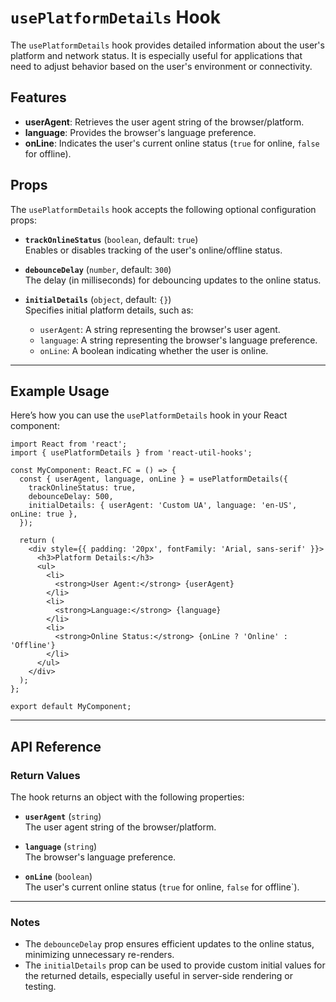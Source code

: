 
<Meta title="Hooks/usePlatformDetails" component={usePlatformDetails} />

# `usePlatformDetails` Hook

The `usePlatformDetails` hook provides detailed information about the user's platform and network status. It is especially useful for applications that need to adjust behavior based on the user's environment or connectivity.

## Features

- **userAgent**: Retrieves the user agent string of the browser/platform.
- **language**: Provides the browser's language preference.
- **onLine**: Indicates the user's current online status (`true` for online, `false` for offline).

## Props

The `usePlatformDetails` hook accepts the following optional configuration props:

- **`trackOnlineStatus`** (`boolean`, default: `true`)  
  Enables or disables tracking of the user's online/offline status.

- **`debounceDelay`** (`number`, default: `300`)  
  The delay (in milliseconds) for debouncing updates to the online status.

- **`initialDetails`** (`object`, default: `{}`)  
  Specifies initial platform details, such as:
  - `userAgent`: A string representing the browser's user agent.
  - `language`: A string representing the browser's language preference.
  - `onLine`: A boolean indicating whether the user is online.

---

## Example Usage

Here’s how you can use the `usePlatformDetails` hook in your React component:

```tsx
import React from 'react';
import { usePlatformDetails } from 'react-util-hooks';

const MyComponent: React.FC = () => {
  const { userAgent, language, onLine } = usePlatformDetails({
    trackOnlineStatus: true,
    debounceDelay: 500,
    initialDetails: { userAgent: 'Custom UA', language: 'en-US', onLine: true },
  });

  return (
    <div style={{ padding: '20px', fontFamily: 'Arial, sans-serif' }}>
      <h3>Platform Details:</h3>
      <ul>
        <li>
          <strong>User Agent:</strong> {userAgent}
        </li>
        <li>
          <strong>Language:</strong> {language}
        </li>
        <li>
          <strong>Online Status:</strong> {onLine ? 'Online' : 'Offline'}
        </li>
      </ul>
    </div>
  );
};

export default MyComponent;
```

---

## API Reference

### Return Values

The hook returns an object with the following properties:

- **`userAgent`** (`string`)  
  The user agent string of the browser/platform.

- **`language`** (`string`)  
  The browser's language preference.

- **`onLine`** (`boolean`)  
  The user's current online status (`true` for online, `false` for offline`).

---

### Notes

- The `debounceDelay` prop ensures efficient updates to the online status, minimizing unnecessary re-renders.
- The `initialDetails` prop can be used to provide custom initial values for the returned details, especially useful in server-side rendering or testing.
